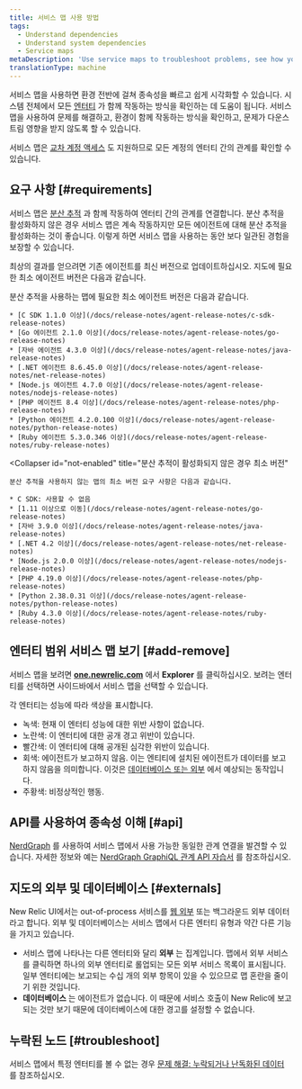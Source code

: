 ```yaml
---
title: 서비스 맵 사용 방법
tags:
  - Understand dependencies
  - Understand system dependencies
  - Service maps
metaDescription: 'Use service maps to troubleshoot problems, see how your environment works together, and prevent downstream repercussions.'
translationType: machine
---
```


서비스 맵을 사용하면 환경 전반에 걸쳐 종속성을 빠르고 쉽게 시각화할 수 있습니다. 시스템 전체에서 모든 [엔터티](/docs/what-entity-new-relic) 가 함께 작동하는 방식을 확인하는 데 도움이 됩니다. 서비스 맵을 사용하여 문제를 해결하고, 환경이 함께 작동하는 방식을 확인하고, 문제가 다운스트림 영향을 받지 않도록 할 수 있습니다.

서비스 맵은 [교차 계정 액세스](/docs/new-relic-one/use-new-relic-one/core-concepts/cross-account-features-security) 도 지원하므로 모든 계정의 엔터티 간의 관계를 확인할 수 있습니다.

## 요구 사항 [#requirements]

서비스 맵은 [분산 추적](/docs/apm/distributed-tracing/getting-started/introduction-distributed-tracing) 과 함께 작동하여 엔터티 간의 관계를 연결합니다. 분산 추적을 활성화하지 않은 경우 서비스 맵은 계속 작동하지만 모든 에이전트에 대해 분산 추적을 활성화하는 것이 좋습니다. 이렇게 하면 서비스 맵을 사용하는 동안 보다 일관된 경험을 보장할 수 있습니다.

최상의 결과를 얻으려면 기존 에이전트를 최신 버전으로 업데이트하십시오. 지도에 필요한 최소 에이전트 버전은 다음과 같습니다.

<CollapserGroup>
  <Collapser
    id="dt-enabled"
    title="분산 추적이 활성화된 경우 최소 버전"
  >
    분산 추적을 사용하는 맵에 필요한 최소 에이전트 버전은 다음과 같습니다.

    * [C SDK 1.1.0 이상](/docs/release-notes/agent-release-notes/c-sdk-release-notes)
    * [Go 에이전트 2.1.0 이상](/docs/release-notes/agent-release-notes/go-release-notes)
    * [자바 에이전트 4.3.0 이상](/docs/release-notes/agent-release-notes/java-release-notes)
    * [.NET 에이전트 8.6.45.0 이상](/docs/release-notes/agent-release-notes/net-release-notes)
    * [Node.js 에이전트 4.7.0 이상](/docs/release-notes/agent-release-notes/nodejs-release-notes)
    * [PHP 에이전트 8.4 이상](/docs/release-notes/agent-release-notes/php-release-notes)
    * [Python 에이전트 4.2.0.100 이상](/docs/release-notes/agent-release-notes/python-release-notes)
    * [Ruby 에이전트 5.3.0.346 이상](/docs/release-notes/agent-release-notes/ruby-release-notes)
  </Collapser>

  <Collapser
    id="not-enabled"
    title="분산 추적이 활성화되지 않은 경우 최소 버전"
  >
    분산 추적을 사용하지 않는 맵의 최소 버전 요구 사항은 다음과 같습니다.

    * C SDK: 사용할 수 없음
    * [1.11 이상으로 이동](/docs/release-notes/agent-release-notes/go-release-notes)
    * [자바 3.9.0 이상](/docs/release-notes/agent-release-notes/java-release-notes)
    * [.NET 4.2 이상](/docs/release-notes/agent-release-notes/net-release-notes)
    * [Node.js 2.0.0 이상](/docs/release-notes/agent-release-notes/nodejs-release-notes)
    * [PHP 4.19.0 이상](/docs/release-notes/agent-release-notes/php-release-notes)
    * [Python 2.38.0.31 이상](/docs/release-notes/agent-release-notes/python-release-notes)
    * [Ruby 4.3.0 이상](/docs/release-notes/agent-release-notes/ruby-release-notes)
  </Collapser>
</CollapserGroup>

## 엔터티 범위 서비스 맵 보기 [#add-remove]

서비스 맵을 보려면 **[one.newrelic.com](https://one.newrelic.com/all-capabilities)** 에서 **Explorer** 를 클릭하십시오. 보려는 엔터티를 선택하면 사이드바에서 서비스 맵을 선택할 수 있습니다.

각 엔터티는 성능에 따라 색상을 표시합니다.

* 녹색: 현재 이 엔터티 성능에 대한 위반 사항이 없습니다.
* 노란색: 이 엔터티에 대한 공개 경고 위반이 있습니다.
* 빨간색: 이 엔터티에 대해 공개된 심각한 위반이 있습니다.
* 회색: 에이전트가 보고하지 않음. 이는 엔티티에 설치된 에이전트가 데이터를 보고하지 않음을 의미합니다. 이것은 [데이터베이스 또는 외부](#externals) 에서 예상되는 동작입니다.
* 주황색: 비정상적인 행동.

## API를 사용하여 종속성 이해 [#api]

[NerdGraph](/docs/apis/graphql-api/get-started/introduction-new-relic-nerdgraph) 를 사용하여 서비스 맵에서 사용 가능한 동일한 관계 연결을 발견할 수 있습니다. 자세한 정보와 예는 [NerdGraph GraphiQL 관계 API 자습서](/docs/apis/graphql-api/tutorials/graphql-relationships-api-tutorial) 를 참조하십시오.

## 지도의 외부 및 데이터베이스 [#externals]

New Relic UI에서는 out-of-process 서비스를 [웹 외부](/docs/using-new-relic/welcome-new-relic/get-started/glossary#web-external) 또는 백그라운드 외부 데이터라고 합니다. 외부 및 데이터베이스는 서비스 맵에서 다른 엔터티 유형과 약간 다른 기능을 가지고 있습니다.

* 서비스 맵에 나타나는 다른 엔터티와 달리 **외부** 는 집계입니다. 맵에서 외부 서비스를 클릭하면 하나의 외부 엔터티로 롤업되는 모든 외부 서비스 목록이 표시됩니다. 일부 엔터티에는 보고되는 수십 개의 외부 항목이 있을 수 있으므로 맵 혼란을 줄이기 위한 것입니다.
* **데이터베이스** 는 에이전트가 없습니다. 이 때문에 서비스 호출이 New Relic에 보고되는 것만 보기 때문에 데이터베이스에 대한 경고를 설정할 수 없습니다.

## 누락된 노드 [#troubleshoot]

서비스 맵에서 특정 엔터티를 볼 수 없는 경우 [문제 해결: 누락되거나 난독화된 데이터](/docs/troubleshooting-missing-or-obfuscated-data-new-relic-one) 를 참조하십시오.